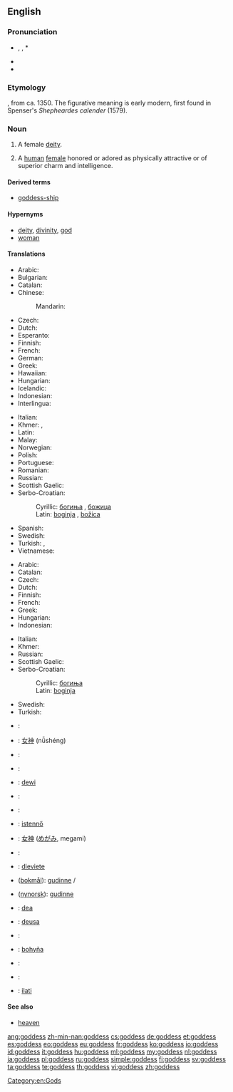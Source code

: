 {{also|Goddess}}
==English==

===Pronunciation===
* {{enPR|gŏd'ĕs}}, {{IPA|/ˈɡɒdɛs/}}, {{X-SAMPA|/"gQdes/}}*
* {{audio|en-us-goddess.ogg|Audio (US)}}
* {{hyphenation|god|dess}}

===Etymology===
{{suffix|god|ess}}, from ca. 1350.
The figurative meaning is early modern, first found in Spenser's ''Shepheardes calender'' (1579).

===Noun===
{{en-noun|es}}

# {{religion}} A female [[deity]].
# {{figuratively}} A [[human]] [[female]] honored or adored as physically attractive or of superior charm and intelligence.

====Derived terms====
* [[goddess-ship]]

====Hypernyms====
* [[deity]], [[divinity]], [[god]]
* [[woman]]

====Translations====
{{trans-top|female deity}}
* Arabic: {{t-|ar|إلاهة|f|alt=إلاهة|tr=ʔilaha}}
* Bulgarian: {{t+|bg|богиня|f|tr=boghinya}}
* Catalan: {{t-|ca|deessa}}
* Chinese:
*: Mandarin: {{t|zh|女神|sc=Hani}}
* Czech: {{t|cs|bohyně|f}}
* Dutch: {{t+|nl|godin}}
* Esperanto: {{t+|eo|diino|xs=Esperanto}}
* Finnish: {{t+|fi|jumalatar}}
* French: {{t+|fr|déesse|f}}
* German: {{t|de|Göttin|f}}
* Greek: {{t|el|θεά|f|tr=theá|sc=Grek}}
* Hawaiian: {{tø|haw|akua wahine}}
* Hungarian: {{t+|hu|istennő}}
* Icelandic: {{t|is|gyðja|f}}
* Indonesian: {{t|id|Dewi|xs=Indonesian}}
* Interlingua: {{t|ia|dea}}
{{trans-mid}}
* Italian: {{t|it|diva|f}}
* Khmer: {{t|km|ព្រះម៉ែ|tr=preah maeh|sc=Khmr}}, {{t|km|ទេវី|tr=de vi|sc=Khmr}}
* Latin: {{t|la|dea|f}}
* Malay: {{t|ms|dewi}}
* Norwegian: {{t+|no|gudinne|m}}
* Polish: {{t+|pl|bogini|f}}
* Portuguese: {{t|pt|deusa|f}}
* Romanian: {{t+|ro|zeiță|f}}
* Russian: {{t+|ru|богиня|f|tr=bogín'a}}
* Scottish Gaelic: {{t|gd|ban-dia|f}}
* Serbo-Croatian:
*: Cyrillic: [[богиња#Serbian|богиња]] {{f}}, [[божица]] {{f}}
*: Latin: [[boginja#Serbian|boginja]] {{f}}, [[božica]] {{f}}
* Spanish: {{t|es|diosa|f}}
* Swedish: {{t+|sv|gudinna|c}}
* Turkish: {{t|tr|tanrıça|f}}, {{t|tr|ilahe|f}}
* Vietnamese: {{t|vi|nữ thần |xs=Vietnamese}}
{{trans-bottom}}

{{trans-top|adored or idealized woman}}
* Arabic: {{t-|ar|معبودة|f|alt=معبودة|tr=maʕboda}}
* Catalan: {{t-|ca|deessa}}
* Czech: {{t|cs|bohyně|f}}
* Dutch: {{t+|nl|schoonheid}}
* Finnish: {{t+|fi|jumalatar}}
* French: {{t+|fr|déesse|f}}
* Greek: {{t|el|θεά|f|tr=theá|sc=Grek}}
* Hungarian: {{t+|hu|istennő}}
* Indonesian: {{t|id|Dewi|xs=Indonesian}}
{{trans-mid}}
* Italian: {{t|it|diva|f}}
* Khmer: {{t|km|ទេពធីតា|tr=dep thi dar|sc=Khmr}}
* Russian: {{t+|ru|богиня|f|tr=bogín'a}}
* Scottish Gaelic: {{t|gd|ban-dia|f}}
* Serbo-Croatian:
*: Cyrillic: [[богиња#Serbian|богиња]] {{f}}
*: Latin: [[boginja#Serbian|boginja]] {{f}}
* Swedish: {{t+|sv|gudinna|c}}
* Turkish: {{t|tr|tanrıça}}
{{trans-bottom}}

{{checktrans-top}}
* {{ttbc|sh}}: {{t-|bs|boginja|f}}
* {{ttbc|zh}}: [[女神]] (nǚshéng)
* {{ttbc|sh}}: {{t-|hr|boginja|f}}
* {{ttbc|de}}: {{t+|de|Göttin|f}}
* {{ttbc|id}}: [[dewi]]
* {{ttbc|it}}: {{t+|it|dea|f}}
* {{ttbc|is}}: {{t+|is|gyðja|f}}
* {{ttbc|hu}}: [[istennő]] {{f}}
* {{ttbc|ja}}: [[女神]] ([[めがみ]], megami)
* {{ttbc|la}}: {{t+|la|dea|f}}
* {{ttbc|lv}}: [[dieviete]] {{f}}
* {{ttbc|no}} ([[bokmål]]): [[gudinne]] {{m}}/{{f}}
{{trans-mid}}
* {{ttbc|no}} ([[nynorsk]]): [[gudinne]] {{f}}
* {{ttbc|nov}}: [[dea]]
* {{ttbc|pt}}: [[deusa]] {{f}}
* {{ttbc|ro}}: {{t+|ro|zeiță|f}}
* {{ttbc|sk}}: [[bohyňa]] {{f}}
* {{ttbc|sl}}: {{t+|sl|boginja|f}}
* {{ttbc|es}}: {{t-|es|diosa|f}}
* {{ttbc|sux}}: [[ilati]]
{{trans-bottom}}

====See also====
* [[heaven]]

[[Category:en:Gods]]

[[ang:goddess]]
[[zh-min-nan:goddess]]
[[cs:goddess]]
[[de:goddess]]
[[et:goddess]]
[[es:goddess]]
[[eo:goddess]]
[[eu:goddess]]
[[fr:goddess]]
[[ko:goddess]]
[[io:goddess]]
[[id:goddess]]
[[it:goddess]]
[[hu:goddess]]
[[ml:goddess]]
[[my:goddess]]
[[nl:goddess]]
[[ja:goddess]]
[[pl:goddess]]
[[ru:goddess]]
[[simple:goddess]]
[[fi:goddess]]
[[sv:goddess]]
[[ta:goddess]]
[[te:goddess]]
[[th:goddess]]
[[vi:goddess]]
[[zh:goddess]]